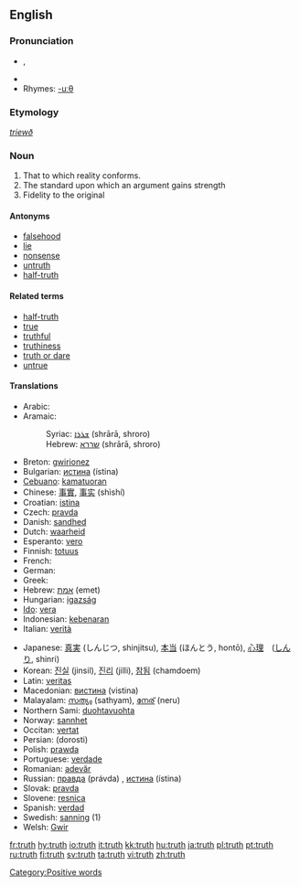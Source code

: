 {{wikipedia|Truth (disambiguation)}}
==English==

{{rank|around|black|lady|414|truth|turn|hold|cause}}

===Pronunciation===
*{{IPA|/tɹuːθ/}}, {{SAMPA|/tru:T/}}
*{{audio|en-us-truth.ogg|Audio (US)}}
*Rhymes: [[Rhymes:English:-uːθ|-uːθ]]

===Etymology===
{{OE.}} ''[[triewð]]'' 

===Noun===
{{wikipedia}}
{{en-noun}}

# That to which reality conforms.
# The standard upon which an argument gains strength
# Fidelity to the original

====Antonyms====
*[[falsehood]]
*[[lie]]
*[[nonsense]]
*[[untruth]]
*[[half-truth]]

====Related terms====
*[[half-truth]]
*[[true]]
*[[truthful]]
*[[truthiness]]
*[[truth or dare]]
*[[untrue]]

====Translations====
{{rfc-trans}}
{{top}}
*Arabic: {{ARchar|[[صدق]]}} {{IPAchar|(ʂeɖq)}} {{m}}
*Aramaic:
*:Syriac: [[ܫܪܪܐ]] (shrārā, shroro) {{m}}
*:Hebrew: [[שררא]] (shrārā, shroro) {{m}}
*Breton: [[gwirionez]] {{f}}
*Bulgarian: [[истина]] (ístina) {{f}}
*[[Cebuano]]: [[kamatuoran]]
*Chinese: [[事實]], [[事实]] (shìshí)
*Croatian: [[istina]]
*Czech: [[pravda]]
*Danish: [[sandhed]]
*Dutch: [[waarheid]] {{f}}
*Esperanto: [[vero]]
*Finnish: [[totuus]]
*French: {{t|fr|vérité|f}}
*German: {{t|de|Wahrheit|f}}
*Greek: {{t|el|αλήθεια|f}}
*Hebrew: [[אמת]] (emet) {{f}}
*Hungarian: [[igazság]]
*[[Ido]]: [[vera]]
*Indonesian: [[kebenaran]]
*Italian: [[verità]] {{f}}
{{mid}}
*Japanese: [[真実]] (しんじつ, shinjitsu), [[本当]] (ほんとう, hontō), [[心理]]　([[しんり]], shinri)
*Korean: [[진실]] (jinsil), [[진리]] (jilli), [[참됨]] (chamdoem)
*Latin: [[veritas]] {{f}}
*Macedonian: [[вистина]] (vistina) {{f}}
*Malayalam: [[സത്യം]] (sathyam), [[നേര്]] (neru)
*Northern Sami: [[duohtavuohta]]
*Norway: [[sannhet]]
*Occitan: [[vertat]] {{f}}
*Persian: {{FAchar|[[درستی]]}} (dorosti)
*Polish: [[prawda]] {{f}}
*Portuguese: [[verdade]] {{f}}
*Romanian: [[adevăr]] {{n}}
*Russian: [[правда]] (právda) {{f}}, [[истина]] (ístina) {{f}}
*Slovak: [[pravda]] {{f}}
*Slovene: [[resnica]] {{f}}
*Spanish: [[verdad]] {{f}}
*Swedish: [[sanning]] (1)
*Welsh: [[Gwir]]
{{bottom}}

[[Category:Positive words]]

[[fr:truth]]
[[hy:truth]]
[[io:truth]]
[[it:truth]]
[[kk:truth]]
[[hu:truth]]
[[ja:truth]]
[[pl:truth]]
[[pt:truth]]
[[ru:truth]]
[[fi:truth]]
[[sv:truth]]
[[ta:truth]]
[[vi:truth]]
[[zh:truth]]
